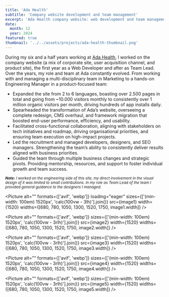 ```yaml
---
title: 'Ada Health'
subtitle: 'Company website development and team management'
excerpt: 'Ada Health company website: web development and team management.'
date:
  month: 12
  year: 2024
featured: true
thumbnail: '../../assets/projects/ada-health-thumbnail.png'
---
```



During my six and a half years working at [Ada Health](https://ada.com), I worked on the company website (a mix of corporate site, user acquisition channel, and product site), the first year as a Web Developer and after as Team Lead. Over the years, my role and team at Ada constantly evolved. From working with and managing a multi-disciplinary team in Marketing to a hands-on Engineering Manager in a product-focused team:

- Expanded the site from 2 to 6 languages, boasting over 2.500 pages in total and going from ~10.000 visitors monthly to consistently over 1 million organic visitors per month, driving hundreds of app installs daily.
- Spearheaded the transformation of Ada’s website, overseeing a complete redesign, CMS overhaul, and framework migration that boosted end-user performance, efficiency, and usability.
- Facilitated cross-functional collaboration, aligning with stakeholders on tech initiatives and roadmap, driving organisational priorities, and ensuring team execution on high-impact projects.
- Led the recruitment and managed developers, designers, and SEO managers. Strengthening the team’s ability to consistently deliver results aligned with business priorities.
- Guided the team through multiple business changes and strategic pivots. Providing mentorship, resources, and support to foster individual growth and team success.

_<small>**Note:** I worked on the engineering side of this site, my direct involvement in the visual design of it was limited to small contributions. In my role as Team Lead of the team I provided general guidance to the designers I managed.</small>_

<Picture
  alt=""
  formats={['avif', 'webp']}
  loading="eager"
  sizes={['(min-width: 100em) 1520px', 'calc(100vw - 3lh)'].join()}
  src={image1}
  width={1520}
  widths={[680, 780, 1050, 1300, 1520, 1750, image1.width]}
/>

<Picture
  alt=""
  formats={['avif', 'webp']}
  sizes={['(min-width: 100em) 1520px', 'calc(100vw - 3rlh)'].join()}
  src={image2}
  width={1520}
  widths={[680, 780, 1050, 1300, 1520, 1750, image2.width]}
/>

<Picture
  alt=""
  formats={['avif', 'webp']}
  sizes={['(min-width: 100em) 1520px', 'calc(100vw - 3rlh)'].join()}
  src={image3}
  width={1520}
  widths={[680, 780, 1050, 1300, 1520, 1750, image3.width]}
/>

<Picture
  alt=""
  formats={['avif', 'webp']}
  sizes={['(min-width: 100em) 1520px', 'calc(100vw - 3rlh)'].join()}
  src={image4}
  width={1520}
  widths={[680, 780, 1050, 1300, 1520, 1750, image4.width]}
/>

<Picture
  alt=""
  formats={['avif', 'webp']}
  sizes={['(min-width: 100em) 1520px', 'calc(100vw - 3rlh)'].join()}
  src={image5}
  width={1520}
  widths={[680, 780, 1050, 1300, 1520, 1750, image5.width]}
/>
